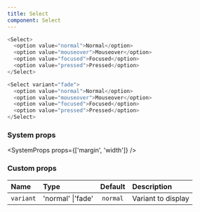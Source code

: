 ```yaml
---
title: Select
component: Select
---
```


```js live=true
<Select>
  <option value="normal">Normal</option>
  <option value="mouseover">Mouseover</option>
  <option value="focused">Focused</option>
  <option value="pressed">Pressed</option>
</Select>
```

```js live=true
<Select variant="fade">
  <option value="normal">Normal</option>
  <option value="mouseover">Mouseover</option>
  <option value="focused">Focused</option>
  <option value="pressed">Pressed</option>
</Select>
```

### System props

<SystemProps props={['margin', 'width']} />

### Custom props

| Name      | Type              | Default  | Description        |
| :-------- | :---------------- | :------: | :----------------- |
| `variant` | 'normal' \|'fade' | `normal` | Variant to display |
